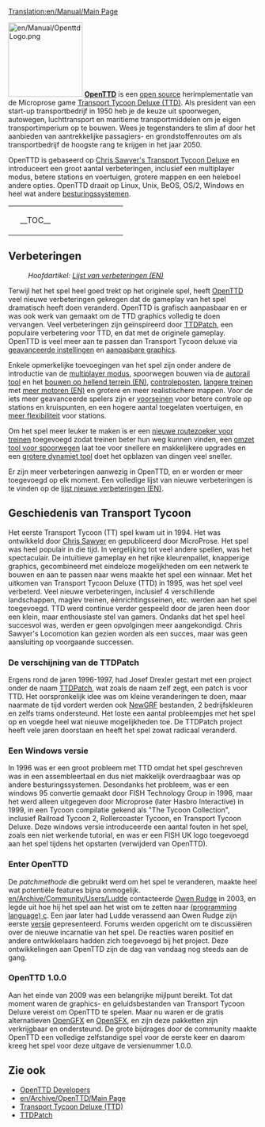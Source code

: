 [[Translation:en/Manual/Main Page]]
{{en/Translation|origin= en/Manual/Main Page
|from  = en
|to    = nl
|Percentage =95
}}
{{nl/Manual/Inhoudsopgave}}

[[File:en/Manual/OpenttdLogo.png|left|150px]]
[http://www.openttd.org/ '''OpenTTD'''] is een [https://www.wikipedia.org/wiki/Open_Source open source] herimplementatie van de Microprose game [https://www.wikipedia.org/wiki/Transport_Tycoon Transport Tycoon Deluxe (TTD)]. Als president van een start-up transportbedrijf in 1950 heb je de keuze uit spoorwegen, autowegen, luchttransport en maritieme transportmiddelen om je eigen transportimperium op te bouwen. Wees je tegenstanders te slim af door het aanbieden van aantrekkelijke passagiers- en grondstoffenroutes om als transportbedrijf de hoogste rang te krijgen in het jaar 2050.

OpenTTD is gebaseerd op [http://www.chrissawyer.com/info.htm Chris Sawyer's Transport Tycoon Deluxe] en introduceert een groot aantal verbeteringen, inclusief een multiplayer modus, betere stations en voertuigen, grotere mappen en een heleboel andere opties. OpenTTD draait op Linux, Unix, BeOS, OS/2, Windows en heel wat andere [[nl/Archive/Compilation and Ports/Besturingssystemen|besturingssystemen]].

{| align="center"
|colspan=2 style="background:none; border:0px"|
|width=200 style="background:none; border:0px"| __TOC__
|style="background:none; border:0px"| [[File:en/Manual/Intro screen.png|frame|center|OpenTTD [[en/Manual/Game interface#main-window-contents|intro scherm (Engels)]]]]
|}

==Verbeteringen==
:''Hoofdartikel: [[en/Archive/Lists/List of New Features|Lijst van verbeteringen (EN)]]''

Terwijl het het spel heel goed trekt op het originele spel, heeft [http://www.openttd.org OpenTTD] veel nieuwe verbeteringen gekregen dat de gameplay van het spel dramatisch heeft doen veranderd. OpenTTD is grafisch aanpasbaar en er was ook werk van gemaakt om de TTD graphics volledig te doen vervangen. Veel verbeteringen zijn geïnspireerd door [http://www.ttdpatch.net/ TTDPatch], een populaire verbetering voor TTD, en dat met de originele gameplay. OpenTTD is veel meer aan te passen dan Transport Tycoon deluxe via [[nl/Archive/Manual/Settings/Geavanceerde instellingen|geavanceerde instellingen]] en [[nl/Manual/NewGRF| aanpasbare graphics]].

Enkele opmerkelijke toevoegingen van het spel zijn onder andere de introductie van de [[nl/Manual/Multiplayer|multiplayer modus]], spoorwegen bouwen via de [[nl/Archive/Manual/Autorail|autorail tool]] en het [[en/Archive/Manual/Settings/Build on slopes|bouwen op hellend terrein (EN)]], [[nl/Manual/Controleposten|controleposten]], [[nl/Archive/Manual/Settings/Mammoettreinen|langere treinen]] met [[en/Archive/Manual/Multiheaded trains|meer motoren (EN)]] en grotere en meer realistischere mappen. Voor de iets meer geavanceerde spelers zijn er [[nl/Voorseinen|voorseinen]] voor betere controle op stations en kruispunten, en een hogere aantal toegelaten voertuigen, en [[nl/Archive/Manual/Settings/Niet-uniforme stations|meer flexibiliteit]] voor stations.

Om het spel meer leuker te maken is er een [[nl/YAPP|nieuwe routezoeker voor treinen]] toegevoegd zodat treinen beter hun weg kunnen vinden, een [[nl/Manual/Verander spoortype|omzet tool voor spoorwegen]] laat toe voor snellere en makkelijkere upgrades en een [[nl/Archive/Manual/Settings/Extra dynamiet|grotere dynamiet tool]] doet het opblazen van dingen veel sneller.

Er zijn meer verbeteringen aanwezig in OpenTTD, en er worden er meer toegevoegd op elk moment. Een volledige lijst van nieuwe verbeteringen is te vinden op de [[en/Archive/Lists/List of New Features|lijst nieuwe verbeteringen (EN)]].

==Geschiedenis van Transport Tycoon==
Het eerste Transport Tycoon (TT) spel kwam uit in 1994. Het was ontwikkeld door [http://www.chrissawyer.com Chris Sawyer] en gepubliceerd door MicroProse.
Het spel was heel populair in die tijd. In vergelijking tot veel andere spellen, was het spectaculair. De intuïtieve gameplay en het rijke kleurenpallet, knapperige graphics, gecombineerd met eindeloze mogelijkheden om een netwerk te bouwen en aan te passen naar wens maakte het spel een winnaar.
Met het uitkomen van Transport Tycoon Deluxe (TTD) in 1995, was het spel veel verbeterd. Veel nieuwe verbeteringen, inclusief 4 verschillende landschappen, maglev treinen, éénrichtingsseinen, etc. werden aan het spel toegevoegd.
TTD werd continue verder gespeeld door de jaren heen door een klein, maar enthousiaste stel van gamers. Ondanks dat het spel heel succesvol was, werden er geen opvolgingen meer aangekondigd. Chris Sawyer's Locomotion kan gezien worden als een succes, maar was geen aansluiting op voorgaande successen.

===De verschijning van de TTDPatch===
Ergens rond de jaren 1996-1997, had Josef Drexler gestart met een project onder de naam [http://www.ttdpatch.net/ TTDPatch], wat zoals de naam zelf zegt, een patch is voor TTD. Het oorspronkelijk idee was om kleine veranderingen te doen, maar naarmate de tijd vordert werden ook [[nl/Manual/NewGRF|NewGRF]] bestanden, 2 bedrijfskleuren en zelfs trams ondersteund. Het loste een aantal probleempjes met het spel op en voegde heel wat nieuwe mogelijkheden toe. De TTDPatch project heeft vele jaren doorstaan en heeft het spel zowat radicaal veranderd.

===Een Windows versie===
In 1996 was er een groot probleem met TTD omdat het spel geschreven was in een assembleertaal en dus niet makkelijk overdraagbaar was op andere besturingssystemen. Desondanks het probleem, was er een windows 95 convertie gemaakt door FISH Technology Group in 1996, maar het werd alleen uitgegeven door Microprose (later Hasbro Interactive) in 1999, in een Tycoon compilatie gekend als "The Tycoon Collection", inclusief Railroad Tycoon 2, Rollercoaster Tycoon, en Transport Tycoon Deluxe. Deze windows versie introduceerde een aantal fouten in het spel, zoals een niet werkende tutorial, en was er een FISH UK logo toegevoegd aan het spel tijdens het opstarten (verwijderd van OpenTTD).

===Enter OpenTTD===
De ''patchmethode'' die gebruikt werd om het spel te veranderen, maakte heel wat potentiële features bijna onmogelijk. [[en/Archive/Community/Users/Ludde]] contacteerde [http://www.tt-forums.net/ Owen Rudge] in 2003, en legde uit hoe hij het spel aan het wist om te zetten naar [https://www.wikipedia.org/wiki/ (programming language) c]. Een jaar later had Ludde verassend aan Owen Rudge zijn eerste [https://www.wikipedia.org/wiki/Sofware_release versie] gepresenteerd. Forums werden opgericht om te discussiëren over de nieuwe incarnatie van het spel. De reacties waren positief en andere ontwikkelaars hadden zich toegevoegd bij het project. Deze ontwikkelingen aan OpenTTD zijn de dag van vandaag nog steeds aan de gang.

===OpenTTD 1.0.0===
Aan het einde van 2009 was een belangrijke mijlpunt bereikt. Tot dat moment waren de graphics- en geluidsbestanden van Transport Tycoon Deluxe vereist om OpenTTD te spelen. Maar nu waren er de gratis alternatieven [[nl/OpenGFX|OpenGFX]] en [[nl/OpenSFX|OpenSFX]], en zijn deze pakketten zijn verkrijgbaar en ondersteund. De grote bijdrages door de community maakte OpenTTD een volledige zelfstandige spel voor de eerste keer en daarom kreeg het spel voor deze uitgave de versienummer 1.0.0.

==Zie ook==
*[[en/Archive/Community/Developers|OpenTTD Developers]]
*[[en/Archive/OpenTTD/Main Page]]
*[https://www.wikipedia.org/wiki/Transport_Tycoon Transport Tycoon Deluxe (TTD)]
*[http://www.ttdpatch.net/ TTDPatch]